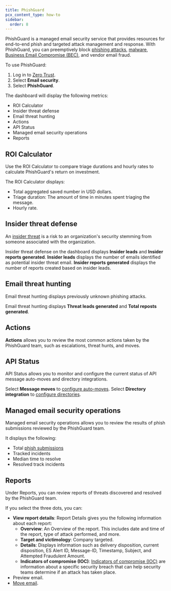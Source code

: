 ```yaml
---
title: PhishGuard
pcx_content_type: how-to
sidebar:
  order: 8
---
```


PhishGuard is a managed email security service that provides resources for end-to-end phish and targeted attack management and response. With PhishGuard, you can preemptively block [phishing attacks](https://www.cloudflare.com/en-gb/learning/access-management/phishing-attack/), [malware](https://www.cloudflare.com/en-gb/learning/ddos/glossary/malware/), [Business Email Compromise (BEC)](https://www.cloudflare.com/en-gb/learning/email-security/business-email-compromise-bec/), and vendor email fraud.

To use PhishGuard:

1. Log in to [Zero Trust](https://one.dash.cloudflare.com/).
2. Select **Email security**.
3. Select **PhishGuard**.

The dashboard will display the following metrics:

- ROI Calculator
- Insider threat defense
- Email threat hunting
- Actions
- API Status
- Managed email security operations
- Reports

## ROI Calculator

Use the ROI Calculator to compare triage durations and hourly rates to calculate PhishGuard's return on investment.

The ROI Calculator displays:

- Total aggregated saved number in USD dollars.
- Triage duration: The amount of time in minutes spent triaging the message.
- Hourly rate.

## Insider threat defense

An [insider threat](https://www.cloudflare.com/en-gb/learning/access-management/what-is-an-insider-threat/) is a risk to an organization's security stemming from someone associated with the organization.

Insider threat defense on the dashboard displays **Insider leads** and **Insider reports generated**. **Insider leads** displays the number of emails identified as potential insider threat email. **Insider reports generated** displays the number of reports created based on insider leads.

## Email threat hunting

Email threat hunting displays previously unknown phishing attacks.

Email threat hunting displays **Threat leads generated** and **Total reposts generated**.

## Actions

**Actions** allows you to review the most common actions taken by the PhishGuard team, such as escalations, threat hunts, and moves.

## API Status

API Status allows you to monitor and configure the current status of API message auto-moves and directory integrations.

Select **Message moves** to [configure auto-moves](/cloudflare-one/email-security/auto-moves/). Select **Directory integration** to [configure directories](/cloudflare-one/email-security/directories/).

## Managed email security operations

Managed email security operations allows you to review the results of phish submissions reviewed by the PhishGuard team.

It displays the following:

- Total [phish submissions](/cloudflare-one/email-security/phish-submissions/)
- Tracked incidents
- Median time to resolve
- Resolved track incidents

## Reports

Under Reports, you can review reports of threats discovered and resolved by the PhishGuard team.

If you select the three dots, you can:

- **View report details**: Report Details gives you the following information about each report:
  - **Overview**: An Overview of the report. This includes date and time of the report, type of attack performed, and more.
  - **Target and victimology**: Company targeted.
  - **Details**: Displays information such as delivery disposition, current disposition, ES Alert ID, Message-ID, Timestamp, Subject, and Attempted Fraudulent Amount.
  - **Indicators of compromise (IOC)**: [Indicators of compromise (IOC)](https://www.cloudflare.com/en-gb/learning/security/what-are-indicators-of-compromise/) are information about a specific security breach that can help security teams determine if an attack has taken place.
- Preview email.
- [Move email](/cloudflare-one/email-security/auto-moves/).
